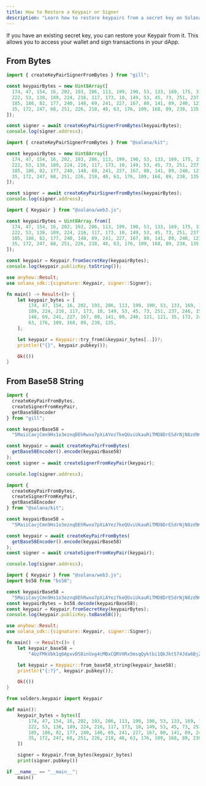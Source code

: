 ```yaml
---
title: How to Restore a Keypair or Signer
description: "Learn how to restore keypairs from a secret key on Solana."
---
```


If you have an existing secret key, you can restore your Keypair from it. This
allows you to access your wallet and sign transactions in your dApp.

## From Bytes

<CodeTabs storage="cookbook" flags="r">

```ts !! title="Gill"
import { createKeyPairSignerFromBytes } from "gill";

const keypairBytes = new Uint8Array([
  174, 47, 154, 16, 202, 193, 206, 113, 199, 190, 53, 133, 169, 175, 31, 56,
  222, 53, 138, 189, 224, 216, 117, 173, 10, 149, 53, 45, 73, 251, 237, 246, 15,
  185, 186, 82, 177, 240, 148, 69, 241, 227, 167, 80, 141, 89, 240, 121, 121,
  35, 172, 247, 68, 251, 226, 218, 48, 63, 176, 109, 168, 89, 238, 135
]);

const signer = await createKeyPairSignerFromBytes(keypairBytes);
console.log(signer.address);
```

```ts !! title="Kit"
import { createKeyPairSignerFromBytes } from "@solana/kit";

const keypairBytes = new Uint8Array([
  174, 47, 154, 16, 202, 193, 206, 113, 199, 190, 53, 133, 169, 175, 31, 56,
  222, 53, 138, 189, 224, 216, 117, 173, 10, 149, 53, 45, 73, 251, 237, 246, 15,
  185, 186, 82, 177, 240, 148, 69, 241, 227, 167, 80, 141, 89, 240, 121, 121,
  35, 172, 247, 68, 251, 226, 218, 48, 63, 176, 109, 168, 89, 238, 135
]);

const signer = await createKeyPairSignerFromBytes(keypairBytes);
console.log(signer.address);
```

```ts !! title="Legacy"
import { Keypair } from "@solana/web3.js";

const keypairBytes = Uint8Array.from([
  174, 47, 154, 16, 202, 193, 206, 113, 199, 190, 53, 133, 169, 175, 31, 56,
  222, 53, 138, 189, 224, 216, 117, 173, 10, 149, 53, 45, 73, 251, 237, 246, 15,
  185, 186, 82, 177, 240, 148, 69, 241, 227, 167, 80, 141, 89, 240, 121, 121,
  35, 172, 247, 68, 251, 226, 218, 48, 63, 176, 109, 168, 89, 238, 135
]);

const keypair = Keypair.fromSecretKey(keypairBytes);
console.log(keypair.publicKey.toString());
```

```rs !! title="Rust"
use anyhow::Result;
use solana_sdk::{signature::Keypair, signer::Signer};

fn main() -> Result<()> {
    let keypair_bytes = [
        174, 47, 154, 16, 202, 193, 206, 113, 199, 190, 53, 133, 169, 175, 31, 56, 222, 53, 138,
        189, 224, 216, 117, 173, 10, 149, 53, 45, 73, 251, 237, 246, 15, 185, 186, 82, 177, 240,
        148, 69, 241, 227, 167, 80, 141, 89, 240, 121, 121, 35, 172, 247, 68, 251, 226, 218, 48,
        63, 176, 109, 168, 89, 238, 135,
    ];

    let keypair = Keypair::try_from(&keypair_bytes[..])?;
    println!("{}", keypair.pubkey());

    Ok(())
}
```

</CodeTabs>

## From Base58 String

<CodeTabs storage="cookbook" flags="r">

```ts !! title="Gill"
import {
  createKeyPairFromBytes,
  createSignerFromKeyPair,
  getBase58Encoder
} from "gill";

const keypairBase58 =
  "5MaiiCavjCmn9Hs1o3eznqDEhRwxo7pXiAYez7keQUviUkauRiTMD8DrESdrNjN8zd9mTmVhRvBJeg5vhyvgrAhG";

const keypair = await createKeyPairFromBytes(
  getBase58Encoder().encode(keypairBase58)
);
const signer = await createSignerFromKeyPair(keypair);

console.log(signer.address);
```

```ts !! title="Kit"
import {
  createKeyPairFromBytes,
  createSignerFromKeyPair,
  getBase58Encoder
} from "@solana/kit";

const keypairBase58 =
  "5MaiiCavjCmn9Hs1o3eznqDEhRwxo7pXiAYez7keQUviUkauRiTMD8DrESdrNjN8zd9mTmVhRvBJeg5vhyvgrAhG";

const keypair = await createKeyPairFromBytes(
  getBase58Encoder().encode(keypairBase58)
);
const signer = await createSignerFromKeyPair(keypair);

console.log(signer.address);
```

```ts !! title="Legacy"
import { Keypair } from "@solana/web3.js";
import bs58 from "bs58";

const keypairBase58 =
  "5MaiiCavjCmn9Hs1o3eznqDEhRwxo7pXiAYez7keQUviUkauRiTMD8DrESdrNjN8zd9mTmVhRvBJeg5vhyvgrAhG";
const keypairBytes = bs58.decode(keypairBase58);
const keypair = Keypair.fromSecretKey(keypairBytes);
console.log(keypair.publicKey.toBase58());
```

```rust !! title="Rust"
use anyhow::Result;
use solana_sdk::{signature::Keypair, signer::Signer};

fn main() -> Result<()> {
    let keypair_base58 =
        "4UzFMkVbk1q6ApxvDS8inUxg4cMBxCQRVXRx5msqQyktbi1QkJkt574Jda6BjZThSJi54CHfVoLFdVFX8XFn233L";

    let keypair = Keypair::from_base58_string(keypair_base58);
    println!("{:?}", keypair.pubkey());

    Ok(())
}
```

```py !! title="Python"
from solders.keypair import Keypair

def main():
    keypair_bytes = bytes([
        174, 47, 154, 16, 202, 193, 206, 113, 199, 190, 53, 133, 169, 175, 31, 56,
        222, 53, 138, 189, 224, 216, 117, 173, 10, 149, 53, 45, 73, 251, 237, 246, 15,
        185, 186, 82, 177, 240, 148, 69, 241, 227, 167, 80, 141, 89, 240, 121, 121,
        35, 172, 247, 68, 251, 226, 218, 48, 63, 176, 109, 168, 89, 238, 135
    ])

    signer = Keypair.from_bytes(keypair_bytes)
    print(signer.pubkey())

if __name__ == "__main__":
    main()
```

</CodeTabs>
